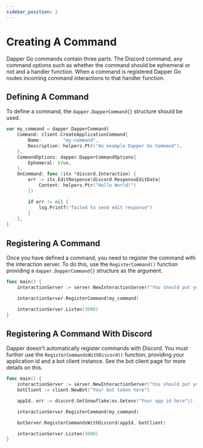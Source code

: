 ```yaml
---
sidebar_position: 2
---
```


# Creating A Command

Dapper Go commands contain three parts. The Discord command, any command options such as whether the command should be ephemeral or not and a handler function. When a command is registered Dapper Go routes incoming command interactions to that handler function.

## Defining A Command

To define a command, the `dapper.DapperCommand{}` structure should be used.

```go
var my_command = dapper.DapperCommand{
	Command: client.CreateApplicationCommand{
		Name:        "my-command",
		Description: helpers.Ptr("An example Dapper Go Command"),
	},
	CommandOptions: dapper.DapperCommandOptions{
		Ephemeral: true,
	},
	OnCommand: func (itx *discord.Interaction) {
		err := itx.EditResponse(discord.ResponseEditData{
			Content: helpers.Ptr("Hello World!")
		})

		if err != nil {
			log.Printf("failed to send edit response")
		}
	},
}
```

## Registering A Command

Once you have defined a command, you need to register the command with the interaction server. To do this, use the `RegisterCommand()` function providing a `dapper.DapperCommand{}` structure as the argument.

```go
func main() {
	interactionServer := server.NewInteractionServer("You should put your discord public key here")

	interactionServer.RegisterCommand(my_command)

	interactionServer.Listen(3000)
}
```

## Registering A Command With Discord

Dapper doesn't automatically register commands with Discord. You must further use the `RegisterCommandsWithDiscord()` function, providing your application id and a bot client instance. See the bot client page for more details on this.


```go
func main() {
	interactionServer := server.NewInteractionServer("You should put your discord public key here")
	botClient := client.NewBot("Your bot token here")

	appId, err := discord.GetSnowflake(os.Getenv("Your app id here"))

	interactionServer.RegisterCommand(my_command)

	botServer.RegisterCommandsWithDiscord(appId, botClient)

	interactionServer.Listen(3000)
}
```
